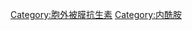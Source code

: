 {{lowercase}}
{{catmore}}
{{Commons cat|Beta-lactam antibiotics}}

[[Category:胞外被膜抗生素|Category:胞外被膜抗生素]]
[[Category:内酰胺|Category:内酰胺]]